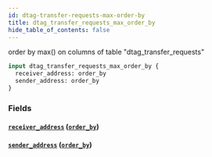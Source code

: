 ```yaml
---
id: dtag-transfer-requests-max-order-by
title: dtag_transfer_requests_max_order_by
hide_table_of_contents: false
---
```



order by max() on columns of table "dtag_transfer_requests"

```graphql
input dtag_transfer_requests_max_order_by {
  receiver_address: order_by
  sender_address: order_by
}
```


### Fields

#### [`receiver_address`](#) ([`order_by`](../enums/order-by))




#### [`sender_address`](#) ([`order_by`](../enums/order-by))






